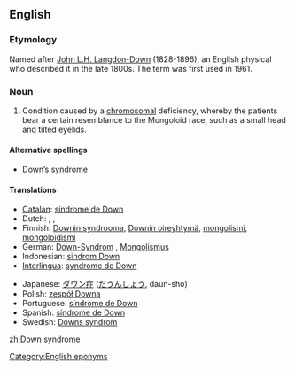 {{wikipedia}}
==English==

===Etymology===
Named after [[w:John Langdon-Down|John L.H. Langdon-Down]] (1828-1896), an English physical who described it in the late 1800s. The term was first used in 1961.

===Noun===
{{en-noun|sg=[[Down]] [[syndrome]]|-}}

# {{context|teratology|disease}} Condition caused by a [[chromosomal]] deficiency, whereby the patients bear a certain resemblance to the Mongoloid race, such as a small head and tilted eyelids.

====Alternative spellings====
*[[Down's syndrome|Down’s syndrome]]

====Translations====
{{trans-top|condition caused by chromosomal deficiency}}
*[[Catalan]]: [[síndrome de Down]] {{f}}
*Dutch: {{t|nl|syndroom van Down}} {{n}}, {{t|nl|downsyndroom}} {{n}}, {{t|nl|mongolisme}} {{n}}
*Finnish: [[Downin syndrooma]], [[Downin oireyhtymä]], [[mongolismi]], [[mongoloidismi]]
*German: [[Down-Syndrom]] {{n}}, [[Mongolismus]] {{m}}
*Indonesian: [[sindrom Down]]
*[[Interlingua]]: [[syndrome de Down]]
{{trans-mid}}
*Japanese: [[ダウン症]] ([[だうんしょう]], daun-shō)
*Polish: [[zespół Downa]]
*Portuguese: [[síndrome de Down]] {{f}}
*Spanish: [[síndrome de Down]] {{m}}
*Swedish: [[Downs syndrom]]
{{trans-bottom}}

[[Category:English eponyms]]

[[zh:Down syndrome]]